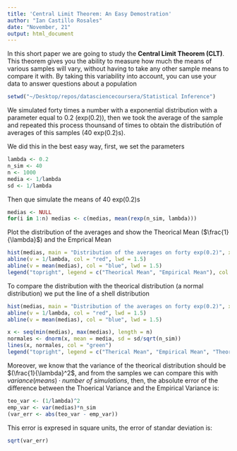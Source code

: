 ```yaml
---
title: 'Central Limit Theorem: An Easy Demostration'
author: "Ian Castillo Rosales"
date: "November, 21"
output: html_document
---
```


In this short paper we are going to study the **Central Limit Theorem (CLT)**. This theorem gives you the ability to measure how much the means of various samples will vary, without having to take any other sample means to compare it with. By taking this variability into account, you can use your data to answer questions about a population

```r
setwd("~/Desktop/repos/datasciencecoursera/Statistical Inference")
```

We simulated forty times a number with a exponential distribution with a parameter equal to 0.2 (exp(0.2)), then we took the average of the sample and repeated this process thounsand of times to obtain the distributión of averages of this samples (40 exp(0.2)s).

We did this in the best easy way, first, we set the parameters
```r
lambda <- 0.2
n_sim <- 40
n <- 1000
media <- 1/lambda
sd <- 1/lambda
```

Then que simulate the means of 40 exp(0.2)s
```r
medias <- NULL
for(i in 1:n) medias <- c(medias, mean(rexp(n_sim, lambda)))
```

Plot the distribution of the averages and show the Theorical Mean ($\frac{1}{\lambda}$) and the Emprical Mean
```r
hist(medias, main = "Distribution of the averages on forty exp(0.2)", xlab = "lambda", freq = F)
abline(v = 1/lambda, col = "red", lwd = 1.5)
abline(v = mean(medias), col = "blue", lwd = 1.5)
legend("topright", legend = c("Theorical Mean", "Empirical Mean"), col = c("red", "blue"), cex = 0.8, pch = 16)
```

To compare the distribution with the theorical distribution (a normal distribution) we put the line of a shell distribution
```r
hist(medias, main = "Distribution of the averages on forty exp(0.2)", xlab = "lambda", freq = F)
abline(v = 1/lambda, col = "red", lwd = 1.5)
abline(v = mean(medias), col = "blue", lwd = 1.5)

x <- seq(min(medias), max(medias), length = n)
normales <- dnorm(x, mean = media, sd = sd/sqrt(n_sim))
lines(x, normales, col = "green")
legend("topright", legend = c("Therical Mean", "Empirical Mean", "Theorical Dist"), col = c("red", "blue", "green"), cex = 0.8, pch = 16)
```

Moreover, we know that the variance of the theorical distribution should be $(\frac{1}{\lambda}^2$, and from the samples we can compare this with $variance(means) \cdot number \ of \ simulations$, then, the absolute error of the difference between the Thoerical Variance and the Empirical Variance is:
```r
teo_var <- (1/lambda)^2
emp_var <- var(medias)*n_sim
(var_err <- abs(teo_var - emp_var))
```

This error is expresed in square units, the error of standar deviation is:
```r
sqrt(var_err)
```

